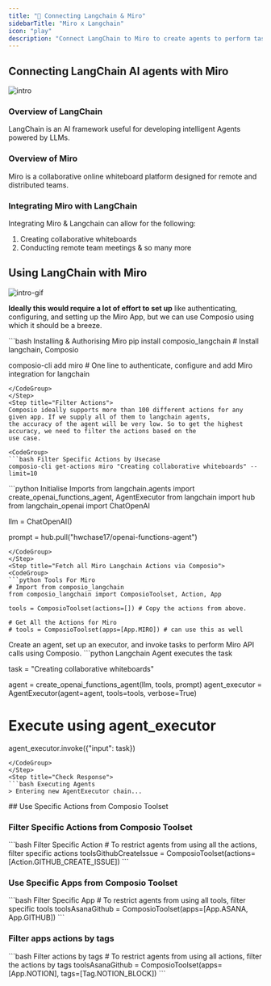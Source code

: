 ```yaml
---
title: "🚀 Connecting Langchain & Miro"
sidebarTitle: "Miro x Langchain"
icon: "play"
description: "Connect LangChain to Miro to create agents to perform tasks using natural language"
---
```


## Connecting LangChain AI agents with Miro
![intro](/media/intro.jpg)

### Overview of LangChain

LangChain is an AI framework useful for developing intelligent Agents powered by LLMs.

### Overview of Miro

Miro is a collaborative online whiteboard platform designed for remote and distributed teams.

### Integrating Miro with LangChain

Integrating Miro & Langchain can allow for the following:

1. Creating collaborative whiteboards
2. Conducting remote team meetings
& so many more

## Using LangChain with Miro
![intro-gif](/media/intro.gif)
<Steps>
<Step title="Setting Up the Environment">

**Ideally this would require a lot of effort to set up** like authenticating, configuring, and setting up the Miro App, but we can use Composio using which it should be a breeze.

<CodeGroup>
```bash Installing & Authorising Miro
pip install composio_langchain # Install langchain, Composio 

composio-cli add miro # One line to authenticate, configure and add Miro integration for langchain
```
</CodeGroup>
</Step>
<Step title="Filter Actions">
Composio ideally supports more than 100 different actions for any given app. If we supply all of them to langchain agents, 
the accuracy of the agent will be very low. So to get the highest accuracy, we need to filter the actions based on the 
use case.

<CodeGroup>
```bash Filter Specific Actions by Usecase
composio-cli get-actions miro "Creating collaborative whiteboards" --limit=10
```
</CodeGroup>

</Step>
<Step title="Import Base Packages">

<CodeGroup>
```python Initialise Imports
from langchain.agents import create_openai_functions_agent, AgentExecutor
from langchain import hub
from langchain_openai import ChatOpenAI


llm = ChatOpenAI()

prompt = hub.pull("hwchase17/openai-functions-agent")
```
</CodeGroup>
</Step>
<Step title="Fetch all Miro Langchain Actions via Composio">
<CodeGroup>
```python Tools For Miro
# Import from composio_langchain
from composio_langchain import ComposioToolset, Action, App

tools = ComposioToolset(actions=[]) # Copy the actions from above. 

# Get All the Actions for Miro
# tools = ComposioToolset(apps=[App.MIRO]) # can use this as well
```
</CodeGroup>
</Step>
<Step title="Execute the Agent">
Create an agent, set up an executor, and invoke tasks to perform Miro API calls using Composio. 
<CodeGroup>
```python Langchain Agent executes the task

task = "Creating collaborative whiteboards"

agent = create_openai_functions_agent(llm, tools, prompt)
agent_executor = AgentExecutor(agent=agent, tools=tools, verbose=True)

# Execute using agent_executor
agent_executor.invoke({"input": task})
```
</CodeGroup>
</Step>
<Step title="Check Response">
```bash Executing Agents
> Entering new AgentExecutor chain...
```
</Step>
</Steps>
## Use Specific Actions from Composio Toolset

### Filter Specific Actions from Composio Toolset

<CodeGroup>
```bash Filter Specific Action
# To restrict agents from using all the actions, filter specific actions
toolsGithubCreateIssue = ComposioToolset(actions=[Action.GITHUB_CREATE_ISSUE])
```
</CodeGroup>

### Use Specific Apps from Composio Toolset
<CodeGroup>
```bash Filter Specific App
# To restrict agents from using all tools, filter specific tools
toolsAsanaGithub = ComposioToolset(apps=[App.ASANA, App.GITHUB])
```
</CodeGroup>

### Filter apps actions by tags 
<CodeGroup>
```bash Filter actions by tags
# To restrict agents from using all actions, filter the actions by tags
toolsAsanaGithub = ComposioToolset(apps=[App.NOTION], tags=[Tag.NOTION_BLOCK])
```
</CodeGroup>

